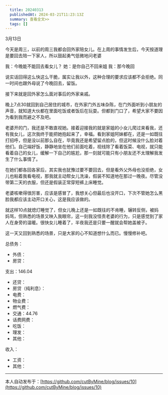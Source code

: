 ```yaml
---
  title: 20240313
  publishedAt: 2024-03-21T11:23:13Z
  summary: 查看全文>>
  tags: []
---
```


3月13日

今天是周三，以前的周三我都会回外家陪女儿。在上周的事情发生后，今天按道理是要回去陪一下家人，所以鼓起勇气低微地问老婆

我：今晚能不能回去看女儿？
她：是你自己不回来姐
我：那今晚回

说实话回得这么快这么干脆，属实让我以外，这种合理的要求应该都不会拒绝。同一时间也跟外母说了今晚回去，留饭。

接下来就是回外家怎么面对事后的外家亲戚。

晚上7点30就回到自己居住的城市，在外家门外五味杂陈，在门外面听到小朋友的声音，就知道大伙都在里面吃饭或者饭后在玩耍。但都到门口了，希望大家不要因为看到我而避之不及吧。

老婆开的门，我还是不敢直视她。接着迎接我的就是家姐的小女儿爬过来看我，还有我女儿，这次我终于能把她抱起来了，幸福。看到家姐阿妹都在，还是一如既往打招呼，但是没以前那么自在，毕竟我还是希望留点脸的，但这时候没什么脸对着他们。自己端好饭，静静地坐在他们前面吃着，视线除了看着饭菜、电视，就只能看着自己的女儿，缓解一下自己的尴尬，那一刻就可能只有小朋友还不太理解我发生了什么事情了。

在她们都各回各家后，其实我也犹豫过要不要回去，但是看外父外母也没拒绝，女儿也粘着我看电视，那我就主动帮女儿洗澡，假装不知道地在那过一晚夜。尽管没带第二天的衣服，但还是假装正常穿短裤上床睡觉。

老婆咳嗽得很厉害，应该是感冒了，我想关心但最后也没开口，下次不管她怎么黑脸我都应该主动开口关心，这是我应该做的。

就这样10点就熄灯睡觉了，但女儿晚上还是一如既往的不肯睡，辗转反侧，被妈妈骂，但熟悉的场景又映入我眼帘，这一刻我没怪责老婆的行为，只是感觉到了家人在身旁的温暖。很快女儿睡着了，半夜我还是只要一醒就会帮她盖被子。

这一天又回到熟悉的场景，只是大家的心不知道想什么而已。慢慢修补吧。

总债务：
- 外债：
- 房贷：

支出：146.04
- 还贷：
- 房贷（纯利息）：
- 电费：
- 物业费：
- 燃气费：
- 交通：44.76
- 话费网费：
- 吃饭：
- 理发：
- 其他：

收入：
- 工资：
- 其他：


---
本人自动发布于：[https://github.com/cutByMine/blog/issues/10](https://github.com/cutByMine/blog/issues/10)

